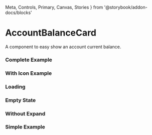   Meta,
  Controls,
  Primary,
  Canvas,
  Stories
} from '@storybook/addon-docs/blocks'

<Meta of={Story} />

# AccountBalanceCard

A component to easy show an account current balance.

### Complete Example

<Canvas className="light" of={Story.Primary} />

### With Icon Example

<Canvas className="light" of={Story.Icon} />

### Loading

<Canvas className="light" of={Story.Loading} />

### Empty State

<Canvas className="light" of={Story.Empty} />

### Without Expand

<Canvas className="light" of={Story.NoExpand} />

### Simple Example

<Canvas className="light" of={Story.Simple} />

<Primary />
<Controls />
